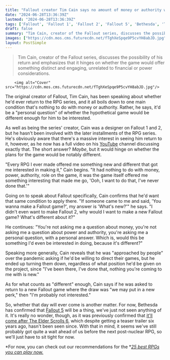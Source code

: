 ```yaml
---
title: "Fallout creator Tim Cain says no amount of money or authority would get him to return to the RPG series, but he'd consider it under one condition"
date: "2024-06-28T13:36:39Z"
lastmod: "2024-06-28T13:36:39Z"
tags: ['Fallout', 'Fallout 1', 'Fallout 2', 'Fallout 5', 'Bethesda', 'The Elder Scrolls 6', 'RPG', 'Game Design', 'YouTube']
draft: false
summary: "Tim Cain, creator of the Fallout series, discusses the possibility of his return and emphasizes that it hinges on whether the game would offer something distinct and engaging, unrelated to financial or power considerations."
images: ["https://cdn.mos.cms.futurecdn.net/fTghXeSpqe9P5cvYH8abJD.jpg"]
layout: PostSimple
---
```

> Tim Cain, creator of the Fallout series, discusses the possibility of his return and emphasizes that it hinges on whether the game would offer something distinct and engaging, unrelated to financial or power considerations.


        <img alt="Cover" src="https://cdn.mos.cms.futurecdn.net/fTghXeSpqe9P5cvYH8abJD.jpg"/>
        
The original creator of Fallout, Tim Cain, has been speaking about whether he'd ever return to the RPG series, and it all boils down to one main condition that's nothing to do with money or authority. Rather, he says, it'd be a "personal question" of whether the hypothetical game would be different enough for him to be interested.

As well as being the series' creator, Cain was a designer on Fallout 1 and 2, but he hasn't been involved with the later installments of the RPG series. He's obviously aware that there's a massive interest in seeing him return to it, however, as he now has a full video on his [YouTube](https://www.gamesradar.com/tag/youtube/) channel discussing exactly that. The short answer? *Maybe*, but it would hinge on whether the plans for the game would be notably different.

"Every RPG I ever made offered me something new and different that got me interested in making it," Cain begins. "It had nothing to do with money, power, authority, role on the game, it was the game itself offered me something interesting that made me go, 'Ooh, I want to do that, I've never done that.'"

Going on to speak about Fallout specifically, Cain confirms that he'd want that same condition to apply there. "If someone came to me and said, 'You wanna make a Fallout game?', my answer is 'What's new?'" he says. "I didn't even want to make Fallout 2, why would I want to make a new Fallout game? What's different about it?"

He continues: "You're not asking me a question about money, you're not asking me a question about power and authority, you're asking me a personal question, with a personal answer. Which is, would this be something I'd even be interested in doing, because it's different?" 

Speaking more generally, Cain reveals that he was "approached by people" over the pandemic asking if he'd be willing to direct their games, but he ended up turning them down, regardless of what position he'd be given on the project, since "I've been there, I've done that, nothing you're coming to me with is new."

As for what counts as "different" enough, Cain says if he was asked to return to a new Fallout game where the draw was "we may put in a new perk," then "I'm probably not interested." 

So, whether that day will ever come is another matter. For now, Bethesda has confirmed that [<u>Fallout 5</u>](https://www.gamesradar.com/fallout-5-guide/) will be a thing, we've just not seen anything of it. It's really no wonder, though, as it was previously confirmed that [<u>it'll come after The Elder Scrolls 6</u>](https://www.gamesradar.com/fallout-5-will-come-after-the-elder-scrolls-6-bethesda-confirms/), which despite getting a teaser trailer six years ago, hasn't been seen since. With that in mind, it seems we've still probably got quite a wait ahead of us before the next post-nuclear RPG, so we'll just have to sit tight for now.

*For now, you can check out our recommendations for the *[<u><em>25 best RPGs you can play now.</em></u>](https://www.gamesradar.com/best-rpg-games/) 
        